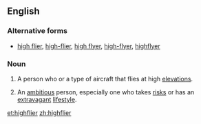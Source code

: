 ==English==

===Alternative forms===
* [[high flier]], [[high-flier]], [[high flyer]], [[high-flyer]], [[highflyer]]

===Noun===
{{en-noun}}

# A person who or a type of aircraft that flies at high [[elevation]]s.
# {{context|idiomatic|lang=en}} An [[ambitious]] person, especially one who takes [[risk]]s or has an [[extravagant]] [[lifestyle]].
#: {{rfquotek|Jonathan Swift}}

[[et:highflier]]
[[zh:highflier]]